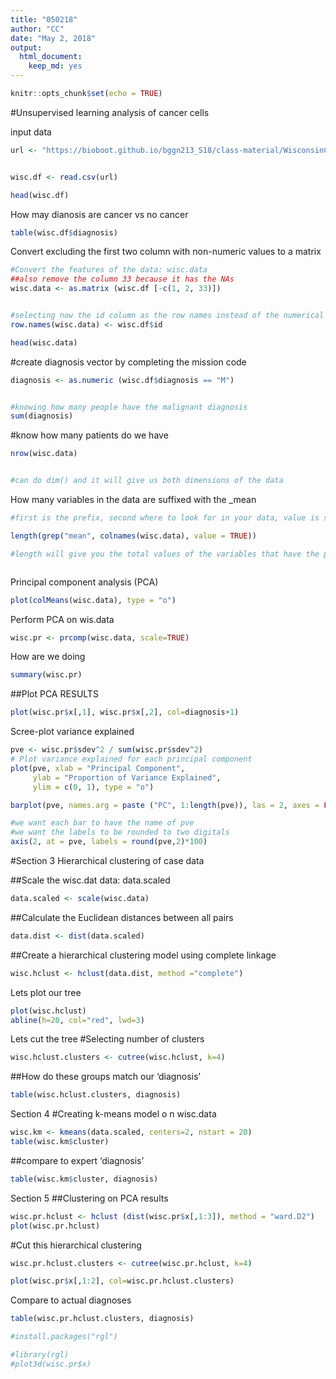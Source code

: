 ```yaml
---
title: "050218"
author: "CC"
date: "May 2, 2018"
output: 
  html_document: 
    keep_md: yes
---
```


```r
knitr::opts_chunk$set(echo = TRUE)
```

#Unsupervised learning analysis of cancer cells

input data

```r

url <- "https://bioboot.github.io/bggn213_S18/class-material/WisconsinCancer.csv"


wisc.df <- read.csv(url)

head(wisc.df)
```

How may dianosis are cancer vs no cancer

```r

table(wisc.df$diagnosis)

```

Convert excluding the first two column with non-numeric values to a matrix

```r

#Convert the features of the data: wisc.data
##also remove the column 33 because it has the NAs
wisc.data <- as.matrix (wisc.df [-c(1, 2, 33)])


#selecting now the id column as the row names instead of the numerical ordered values
row.names(wisc.data) <- wisc.df$id


```


```r
head(wisc.data)
```

#create diagnosis vector by completing the mission code

```r

diagnosis <- as.numeric (wisc.df$diagnosis == "M")


#knowing how many people have the malignant diagnosis
sum(diagnosis)
```

#know how many patients do we have
```r
nrow(wisc.data)


#can do dim() and it will give us both dimensions of the data

```



How many variables in the data are suffixed with the _mean
```r
#first is the prefix, second where to look for in your data, value is so you can see the names of the actual variable instead of getting a numeric value

length(grep("mean", colnames(wisc.data), value = TRUE))

#length will give you the total values of the variables that have the preffix



```


Principal component analysis (PCA)

```r


plot(colMeans(wisc.data), type = "o")
```



Perform PCA on wis.data

```r
wisc.pr <- prcomp(wisc.data, scale=TRUE)
```


How are we doing
```r
summary(wisc.pr)
```


##Plot PCA RESULTS

```r
plot(wisc.pr$x[,1], wisc.pr$x[,2], col=diagnosis+1)
```


Scree-plot variance explained

```r
pve <- wisc.pr$sdev^2 / sum(wisc.pr$sdev^2)
# Plot variance explained for each principal component
plot(pve, xlab = "Principal Component", 
     ylab = "Proportion of Variance Explained", 
     ylim = c(0, 1), type = "o")
```


```r
barplot(pve, names.arg = paste ("PC", 1:length(pve)), las = 2, axes = FALSE, ylab = "Proportion of varience")

#we want each bar to have the name of pve
#we want the labels to be rounded to two digitals
axis(2, at = pve, labels = round(pve,2)*100)
```

#Section 3
Hierarchical clustering of case data

##Scale the wisc.dat data: data.scaled
```r
data.scaled <- scale(wisc.data)
```


##Calculate the Euclidean distances between all pairs 

```r
data.dist <- dist(data.scaled)
```


##Create a hierarchical clustering model using complete linkage

```r
wisc.hclust <- hclust(data.dist, method ="complete")
```

Lets plot our tree

```r
plot(wisc.hclust)
abline(h=20, col="red", lwd=3)
```

Lets cut the tree
#Selecting number of clusters

```r
wisc.hclust.clusters <- cutree(wisc.hclust, k=4)

```


##How do these groups match our 'diagnosis'
```r
table(wisc.hclust.clusters, diagnosis)
```



Section 4
#Creating k-means model o n wisc.data

```r
wisc.km <- kmeans(data.scaled, centers=2, nstart = 20)
table(wisc.km$cluster)
```

##compare to expert 'diagnosis'
```r
table(wisc.km$cluster, diagnosis)
```





Section 5
##Clustering on PCA results

```r
wisc.pr.hclust <- hclust (dist(wisc.pr$x[,1:3]), method = "ward.D2")
plot(wisc.pr.hclust)

```



#Cut this hierarchical clustering

```r
wisc.pr.hclust.clusters <- cutree(wisc.pr.hclust, k=4)

plot(wisc.pr$x[,1:2], col=wisc.pr.hclust.clusters)
```

Compare to actual diagnoses
```r
table(wisc.pr.hclust.clusters, diagnosis)
```








```r
#install.packages("rgl")
```


```r
#library(rgl)
#plot3d(wisc.pr$x)
```






